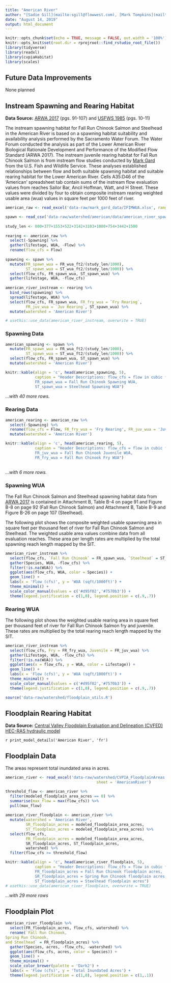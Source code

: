 ```yaml
---
title: "American River"
author: "[Sadie Gill](mailto:sgill@flowwest.com), [Mark Tompkins](mailto:mtompkins@flowwest.com), [Erin Cain](mailto:ecain@flowwest.com)"
date: "August 14, 2019"
output: html_document
---
```

```r
knitr::opts_chunk$set(echo = TRUE, message = FALSE, out.width = '100%')
knitr::opts_knit$set(root.dir = rprojroot::find_rstudio_root_file())
library(tidyverse)
library(readxl)
library(cvpiaHabitat)
library(scales)

```
## Future Data Improvements
None planned

## Instream Spawning and Rearing Habitat
**Data Source:** [ARWA 2017](https://s3-us-west-2.amazonaws.com/cvpiahabitat-r-package/cvpia-sit-model-inputs/ARWA-702.pdf){target="_blank"} (pgs. 91-107) and [USFWS 1985](https://s3-us-west-2.amazonaws.com/cvpiahabitat-r-package/cvpia-sit-model-inputs/AmericanRiver1985IFIM.PDF){target="_blank"} (pgs. 10-11) 

The instream spawning habitat for Fall Run Chinook Salmon and Steelhead in the American River is based on a spawning habitat suitability and availability analysis performed by the Sacramento Water Forum. The Water Forum conducted the analysis as part of the Lower American River Biological Rationale Development and Performance of the Modified Flow Standard (ARWA 2017). The instream juvenile rearing habitat for Fall Run Chinook Salmon is from instream flow studies conducted by [Mark Gard](mailto:mark_gard@fws.gov) from the U.S. Fish and Wildlife Service. These analyses established relationships between flow and both suitable spawning habitat and suitable rearing habitat for the Lower American River. Cells A35:D46 of the 'American' spreadsheet tab contain sums of the instream flow evaluation values from reaches Sailor Bar, Ancil Hoffman, Watt, and H Street. These values were divided by four to obtain composite instream rearing weighted usable area (wua) values in square feet per 1000 feet of river.       
```r
american_raw <- read_excel('data-raw/mark_gard_data/IFIMWUA.xlsx', range = "A35:D46", sheet = 'American')

spawn <- read_csv('data-raw/watershed/american/data/american_river_spawning_wua.csv')
 
study_len <- 800+377+1553+522+3142+3103+1000+754+3442+1500
 
rearing <- american_raw %>% 
  select(-Spawning) %>% 
  gather(lifestage, WUA, -Flow) %>% 
  rename(flow_cfs = Flow) 
 
spawning <- spawn %>%
  mutate(FR_spawn_wua = FR_wua_ft2/(study_len/1000),
         ST_spawn_wua = ST_wua_ft2/(study_len/1000)) %>% 
  select(flow_cfs, FR_spawn_wua, ST_spawn_wua) %>% 
  gather(lifestage, WUA, -flow_cfs)
 
american_river_instream <- rearing %>% 
  bind_rows(spawning) %>% 
  spread(lifestage, WUA) %>% 
  select(flow_cfs, FR_spawn_wua, FR_fry_wua = `Fry Rearing`, 
         FR_juv_wua = `Juv Rearing`, ST_spawn_wua) %>% 
  mutate(watershed = 'American River')

# usethis::use_data(american_river_instream, overwrite = TRUE)
```

### Spawning Data 
```r
american_spawning <- spawn %>%
  mutate(FR_spawn_wua = FR_wua_ft2/(study_len/1000),
         ST_spawn_wua = ST_wua_ft2/(study_len/1000)) %>% 
  select(flow_cfs, FR_spawn_wua, ST_spawn_wua) %>% 
  mutate(watershed = 'American River')

knitr::kable(align = 'c', head(american_spawning, 5), 
             caption = "Header Descriptions: flow_cfs = flow in cubic feet per second,
             FR_spawn_wua = Fall Run Chinook Spawning WUA,  
             ST_spawn_wua = Steelhead Spawning WUA")
```

*...with 40 more rows.*

### Rearing Data 
```r
american_rearing <- american_raw %>% 
  select(-Spawning) %>% 
  rename(flow_cfs = Flow, FR_fry_wua = 'Fry Rearing', FR_juv_wua = 'Juv Rearing') %>% 
  mutate(watershed = 'American River') 

knitr::kable(align = 'c', head(american_rearing, 5), 
             caption = "Header Descriptions: flow_cfs = flow in cubic feet per second, 
             FR_juv_wua = Fall Run Chinook Juvenile WUA,  
             FR_fry_wua = Fall Run Chinook Fry WUA")
  
```

*...with 6 more rows.*

### Spawning WUA 
The Fall Run Chinook Salmon and Steelhead spawning habitat data from [ARWA 2017](https://s3-us-west-2.amazonaws.com/cvpiahabitat-r-package/cvpia-sit-model-inputs/ARWA-702.pdf) is contained in Attachment B, Table B-4 on page 91 and Figure B-8 on page 92 (Fall Run Chinook Salmon) and Attachment B, Table B-9 and Figure B-26 on page 107 (Steelhead). 

The following plot shows the composite weighted usable spawning area in square feet per thousand feet of river for Fall Run Chinook Salmon and Steelhead. The weighted usable area values combine data from all evaluation reaches. These area per length rates are multiplied by the total spawning reach length mapped by the SIT. 
```r
american_river_instream %>% 
  select(flow_cfs, `Fall Run Chinook` = FR_spawn_wua, `Steelhead` = ST_spawn_wua) %>% 
  gather(Species, WUA, -flow_cfs) %>% 
  filter(!is.na(WUA)) %>% 
  ggplot(aes(flow_cfs, WUA, color = Species)) +
  geom_line() +
  labs(x = 'Flow (cfs)', y = 'WUA (sqft/1000ft)') + 
  theme_minimal() + 
  scale_color_manual(values = c('#d95f02','#7570b3')) +
  theme(legend.justification = c(1,0), legend.position = c(.9,.7))

```

### Rearing WUA
The following plot shows the weighted usable rearing area in square feet per thousand feet of river for Fall Run Chinook Salmon fry and juvenile. These rates are multiplied by the total rearing reach length mapped by the SIT. 
```r
american_river_instream %>% 
  select(flow_cfs, Fry = FR_fry_wua, Juvenile = FR_juv_wua) %>% 
  gather(Lifestage, WUA, -flow_cfs) %>% 
  filter(!is.na(WUA)) %>% 
  ggplot(aes(x = flow_cfs, y = WUA, color = Lifestage)) +
  geom_line() +
  labs(x = 'Flow (cfs)', y = 'WUA (sqft/1000ft)') + 
  theme_minimal() + 
  scale_color_manual(values = c('#d95f02','#7570b3')) +
  theme(legend.justification = c(1,0), legend.position = c(.9,.7))

```
```r
source('data-raw/watershed/floodplain_utils.R')
```

## Floodplain Rearing Habitat
**Data Source:**
[Central Valley Floodplain Evaluation and Delineation (CVFED) HEC-RAS hydraulic model](https://s3-us-west-2.amazonaws.com/cvpiahabitat-r-package/cvpia-sit-model-inputs/CombinedTM_IQAR_Final-FULL-REPORT_20140206.pdf){target="_blank"}

`r print_model_details('American River', 'fr')`

## Floodplain Data    
The areas represent total inundated area in acres.    
```r
american_river <- read_excel('data-raw/watershed/CVPIA_FloodplainAreas.xlsx',
                                        sheet = 'AmericanRiver') 

threshold_flow <- american_river %>% 
  filter(modeled_floodplain_area_acres == 0) %>% 
  summarise(max_flow = max(flow_cfs)) %>% 
  pull(max_flow)  
  
american_river_floodplain <- american_river %>% 
  mutate(watershed = 'American River',
         SR_floodplain_acres = modeled_floodplain_area_acres,
         ST_floodplain_acres = modeled_floodplain_area_acres) %>%
  select(flow_cfs,
         FR_floodplain_acres = modeled_floodplain_area_acres,
         SR_floodplain_acres, ST_floodplain_acres,
         watershed) %>% 
  filter(flow_cfs >= threshold_flow)

knitr::kable(align = 'c', head(american_river_floodplain, 5), 
             caption = "Header Descriptions: flow_cfs = flow in cubic feet per second,
             FR_floodplain_acres = Fall Run Chinook floodplain acres, 
             SR_floodplain_acres = Spring Run Chinook floodplain acres, 
             ST_floodplain_acres = Steelhead floodplain acres")
# usethis::use_data(american_river_floodplain, overwrite = TRUE)
```

*...with 29 more rows*

## Floodplain Plot
```r
american_river_floodplain %>% 
  select(FR_floodplain_acres, flow_cfs, watershed) %>%
  rename(`Fall Run Chinook,
Spring Run Chinook,
and Steelhead` = FR_floodplain_acres) %>% 
  gather(Species, acres, -flow_cfs, -watershed) %>% 
  ggplot(aes(flow_cfs, acres, color = Species)) +
  geom_line() +
  theme_minimal() +
  scale_color_brewer(palette = 'Dark2') +
  labs(x = 'Flow (cfs)', y = 'Total Inundated Acres') +
  theme(legend.justification = c(1,0), legend.position = c(1,.1))
```

